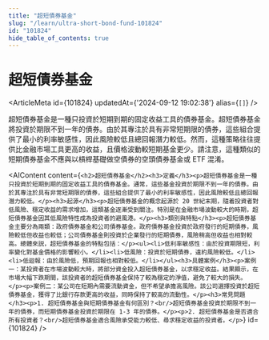 ```yaml
---
title: "超短債券基金"
slug: "/learn/ultra-short-bond-fund-101824"
id: "101824"
hide_table_of_contents: true
---
```



# 超短債券基金

<ArticleMeta id={101824} updatedAt={'2024-09-12 19:02:38'} alias={`[]`} />
<div className='border-solid border-b border-t-0 my-4 border-[var(--ifm-color-gray-300)]' />

超短債券基金是一種只投資於短期到期的固定收益工具的債券基金。超短債券基金將投資於期限不到一年的債券。由於其專注於具有非常短期限的債券，這些組合提供了最小的利率敏感性，因此風險較低且總回報潛力較低。然而，這種策略往往提供比金融市場工具更高的收益，且價格波動較短期基金更少。請注意，這種類似的短期債券基金不應與以槓桿基礎做空債券的空頭債券基金或 ETF 混淆。

<AIContent content={`<h2>超短債券基金</h2><h3>定義</h3><p>超短債券基金是一種只投資於短期到期的固定收益工具的債券基金。通常，這些基金投資於期限不到一年的債券。由於其專注於具有非常短期限的債券，這些組合提供了最小的利率敏感性，因此風險較低且總回報潛力較低。</p><h3>起源</h3><p>超短債券基金的概念起源於 20 世紀末期，隨着投資者對低風險、穩定收益的需求增加，這類基金逐漸受到關注。特別是在金融市場波動較大的時期，超短債券基金因其低風險特性成為投資者的避風港。</p><h3>類別與特點</h3><p>超短債券基金主要分為兩類：政府債券基金和公司債券基金。政府債券基金投資於政府發行的短期債券，風險較低但收益也較低；公司債券基金則投資於企業發行的短期債券，風險稍高但收益也相對較高。總體來説，超短債券基金的特點包括：</p><ul><li>低利率敏感性：由於投資期限短，利率變化對基金價格的影響較小。</li><li>低風險：投資於短期債券，違約風險較低。</li><li>低迴報：由於風險低，預期回報也相對較低。</li></ul><h3>具體案例</h3><p>案例一：某投資者在市場波動較大時，將部分資金投入超短債券基金，以求穩定收益。結果顯示，在市場大幅下跌期間，該投資者的超短債券基金保持了較為穩定的淨值，避免了較大的損失。</p><p>案例二：某公司在短期內需要流動資金，但不希望承擔高風險。該公司選擇投資於超短債券基金，獲得了比銀行存款更高的收益，同時保持了較高的流動性。</p><h3>常見問題</h3><p>1. 超短債券基金與短期債券基金有何區別？<br/>超短債券基金投資於期限不到一年的債券，而短期債券基金投資於期限在 1-3 年的債券。</p><p>2. 超短債券基金是否適合所有投資者？<br/>超短債券基金適合風險承受能力較低、尋求穩定收益的投資者。</p>`} id={101824} />
